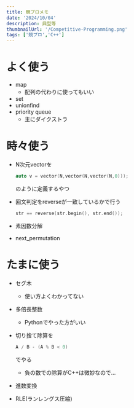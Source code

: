 ```yaml
---
title: 競プロメモ
date: '2024/10/04'
description: 典型等
thumbnailUrl: '/Competitive-Programming.png'
tags: ['競プロ','C++']
---
```


# よく使う

- map
  - 配列の代わりに使ってもいい
- set
- unionfind
- priority queue
  - 主にダイクストラ

# 時々使う

- N次元vectorを

    ```cpp
    auto v = vector(N,vector(N,vector(N,0)));
    ```

    のように定義するやつ
- 回文判定をreverseが一致しているかで行う
  
    ```cpp
    str == reverse(str.begin(), str.end());
    ```
  
- 素因数分解
- next_permutation

# たまに使う

- セグ木
  - 使い方よくわかってない
- 多倍長整数
  - Pythonでやった方がいい
- 切り捨て除算を

    ```cpp
    A / B - (A % B < 0)
    ```

    でやる
  - 負の数での除算がC++は微妙なので…
- 進数変換
- RLE(ランレングス圧縮)
